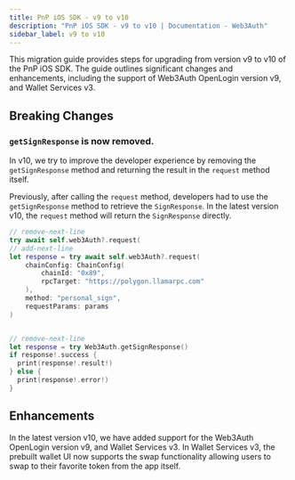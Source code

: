 ```yaml
---
title: PnP iOS SDK - v9 to v10
description: "PnP iOS SDK - v9 to v10 | Documentation - Web3Auth"
sidebar_label: v9 to v10
---
```


This migration guide provides steps for upgrading from version v9 to v10 of the PnP iOS SDK. The
guide outlines significant changes and enhancements, including the support of Web3Auth OpenLogin
version v9, and Wallet Services v3.

## Breaking Changes

### `getSignResponse` is now removed.

In v10, we try to improve the developer experience by removing the `getSignResponse` method and
returning the result in the `request` method itself.

Previously, after calling the `request` method, developers had to use the `getSignResponse` method
to retrieve the `SignResponse`. In the latest version v10, the `request` method will return the
`SignResponse` directly.

```swift
// remove-next-line
try await self.web3Auth?.request(
// add-next-line
let response = try await self.web3Auth?.request(
    chainConfig: ChainConfig(
        chainId: "0x89",
        rpcTarget: "https://polygon.llamarpc.com"
    ),
    method: "personal_sign",
    requestParams: params
)


// remove-next-line
let response = try Web3Auth.getSignResponse()
if response!.success {
  print(response!.result!)
} else {
  print(response!.error!)
}

```

## Enhancements

In the latest version v10, we have added support for the Web3Auth OpenLogin version v9, and Wallet
Services v3. In Wallet Services v3, the prebuilt wallet UI now supports the swap functionality
allowing users to swap to their favorite token from the app itself.
